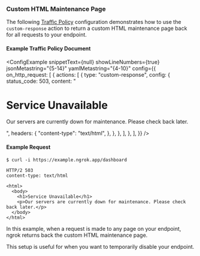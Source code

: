 
### Custom HTML Maintenance Page

The following [Traffic Policy](/docs/traffic-policy/)
configuration demonstrates how to use the `custom-response` action to return a
custom HTML maintenance page back for all requests to your endpoint.

#### Example Traffic Policy Document

<ConfigExample
	snippetText={null}
	showLineNumbers={true}
	jsonMetastring="{5-14}"
	yamlMetastring="{4-10}"
	config={{
		on_http_request: [
			{
				actions: [
					{
						type: "custom-response",
						config: {
							status_code: 503,
							content:
								"<html><body><h1>Service Unavailable</h1><p>Our servers are currently down for maintenance. Please check back later.</p></body></html>",
							headers: {
								"content-type": "text/html",
							},
						},
					},
				],
			},
		],
	}}
/>

#### Example Request

```shell
$ curl -i https://example.ngrok.app/dashboard
```

```http
HTTP/2 503
content-type: text/html

<html>
  <body>
    <h1>Service Unavailable</h1>
    <p>Our servers are currently down for maintenance. Please check back later.</p>
  </body>
</html>
```

In this example, when a request is made to any page on your endpoint, ngrok
returns back the custom HTML maintenance page.

This setup is useful for when you want to temporarily disable your endpoint.
